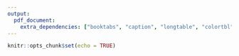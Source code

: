 ```yaml
---
output: 
  pdf_document:
    extra_dependencies: ["booktabs", "caption", "longtable", "colortbl", "array"]
---
```


```r
knitr::opts_chunk$set(echo = TRUE)
```

```{=latex}

```
